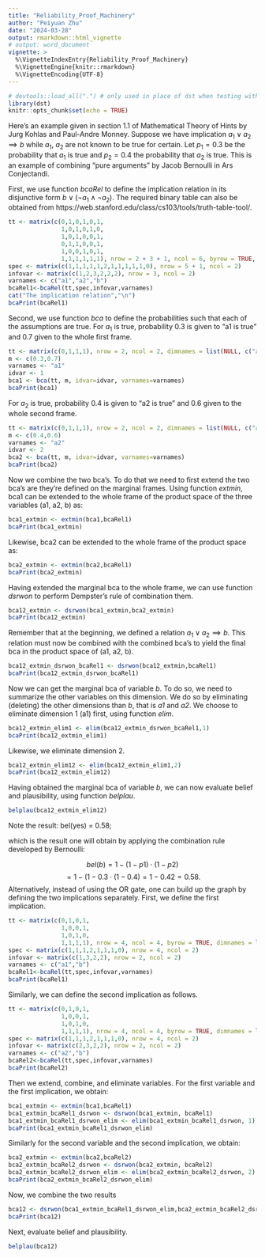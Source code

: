 ```yaml
---
title: "Reliability_Proof_Machinery"
author: "Peiyuan Zhu"
date: "2024-03-28"
output: rmarkdown::html_vignette
# output: word_document
vignette: >
  %\VignetteIndexEntry{Reliability_Proof_Machinery}
  %\VignetteEngine{knitr::rmarkdown}
  %\VignetteEncoding{UTF-8}
---
```


```r
# devtools::load_all(".") # only used in place of dst when testing with R-devel
library(dst) 
knitr::opts_chunk$set(echo = TRUE)
```

Here's an example given in section 1.1 of Mathematical Theory of Hints by Jurg Kohlas and Paul-Andre Monney. Suppose we have implication $a_1 \vee a_2 \implies b$ while $a_1$, $a_2$ are not known to be true for certain. Let $p_1 = 0.3$ be the probability that $a_1$ is true and $p_2 = 0.4$ the probability that $a_2$ is true. This is an example of combining "pure arguments" by Jacob Bernoulli in Ars Conjectandi.

First, we use function *bcaRel* to define the implication relation in its disjunctive form $b \vee (\neg a_1 \land \neg a_2)$. The required binary table can also be obtained from https://web.stanford.edu/class/cs103/tools/truth-table-tool/.

```r
tt <- matrix(c(0,1,0,1,0,1,
               1,0,1,0,1,0,
               1,0,1,0,0,1,
               0,1,1,0,0,1,
               1,0,0,1,0,1,
               1,1,1,1,1,1), nrow = 2 + 3 + 1, ncol = 6, byrow = TRUE, dimnames = list(NULL,c("a1 no", "a1 yes", "a2 no", "a2 yes", "b no", "b yes")))
spec <- matrix(c(1,1,1,1,1,2,1,1,1,1,1,0), nrow = 5 + 1, ncol = 2)
infovar <- matrix(c(1,2,3,2,2,2), nrow = 3, ncol = 2)
varnames <- c("a1","a2","b")
bcaRel1<-bcaRel(tt,spec,infovar,varnames)
cat("The implication relation","\n")
bcaPrint(bcaRel1)
```
Second, we use function *bca* to define the probabilities such that each of the assumptions are true. For $a_1$ is true, probability 0.3 is given to "a1 is true" and 0.7 given to the whole first frame.

```r
tt <- matrix(c(0,1,1,1), nrow = 2, ncol = 2, dimnames = list(NULL, c("a1 no", "a1 yes")))
m <- c(0.3,0.7)
varnames <- "a1"
idvar <- 1
bca1 <- bca(tt, m, idvar=idvar, varnames=varnames)
bcaPrint(bca1)
```
For $a_2$ is true, probability 0.4 is given to "a2 is true" and 0.6 given to the whole second frame.
```r
tt <- matrix(c(0,1,1,1), nrow = 2, ncol = 2, dimnames = list(NULL, c("a2 no", "a2 yes")))
m <- c(0.4,0.6)
varnames <- "a2"
idvar <- 2
bca2 <- bca(tt, m, idvar=idvar, varnames=varnames)
bcaPrint(bca2)
```
Now we combine the two bca's. To do that we need to first extend the two bca's are they're defined on the marginal frames. Using function *extmin*,  bca1 can be extended to the whole frame of the product space of the three variables (a1, a2, b) as:

```r
bca1_extmin <- extmin(bca1,bcaRel1)
bcaPrint(bca1_extmin)
```
Likewise, bca2 can be extended to the whole frame of the product space as:
```r
bca2_extmin <- extmin(bca2,bcaRel1)
bcaPrint(bca2_extmin)
```
Having extended the marginal bca to the whole frame, we can use function *dsrwon* to perform Dempster's rule of combination them. 

```r
bca12_extmin <- dsrwon(bca1_extmin,bca2_extmin)
bcaPrint(bca12_extmin)
```

Remember that at the beginning, we defined a relation $a_1 \vee a_2 \implies b$. This relation must now be combined with the combined bca's to yield the final bca in the product space of (a1, a2, b).

```r
bca12_extmin_dsrwon_bcaRel1 <- dsrwon(bca12_extmin,bcaRel1)
bcaPrint(bca12_extmin_dsrwon_bcaRel1)
```

Now we can get the marginal bca of variable *b*. To do so, we need to summarize the other variables on this dimension. We do so by eliminating (deleting) the other dimensions than *b*, that is *a1* and *a2*. We choose to eliminate dimension 1 (a1) first, using function *elim*. 
```r
bca12_extmin_elim1 <- elim(bca12_extmin_dsrwon_bcaRel1,1)
bcaPrint(bca12_extmin_elim1)
```
Likewise, we eliminate dimension 2. 
```r
bca12_extmin_elim12 <- elim(bca12_extmin_elim1,2)
bcaPrint(bca12_extmin_elim12)
```
Having obtained the marginal bca of variable *b*, we can now evaluate belief and plausibility, using function *belplau*. 

```r
belplau(bca12_extmin_elim12)
```
Note the result: bel(yes) = 0.58;

which is the result one will obtain by applying the combination rule developed by Bernoulli:

$$bel(b) = 1 - (1-p1) \cdot (1-p2)$$
$$= 1 - (1-0.3 \cdot (1-0.4) = 1 - 0.42 = 0.58.$$
Alternatively, instead of using the OR gate, one can build up the graph by defining the two implications separately. First, we define the first implication.
```r
tt <- matrix(c(0,1,0,1,
               1,0,0,1,
               1,0,1,0,
               1,1,1,1), nrow = 4, ncol = 4, byrow = TRUE, dimnames = list(NULL,c("a1 no", "a1 yes", "b no", "b yes")))
spec <- matrix(c(1,1,1,2,1,1,1,0), nrow = 4, ncol = 2)
infovar <- matrix(c(1,3,2,2), nrow = 2, ncol = 2)
varnames <- c("a1","b")
bcaRel1<-bcaRel(tt,spec,infovar,varnames)
bcaPrint(bcaRel1)
```

Similarly, we can define the second implication as follows.
```r
tt <- matrix(c(0,1,0,1,
               1,0,0,1,
               1,0,1,0,
               1,1,1,1), nrow = 4, ncol = 4, byrow = TRUE, dimnames = list(NULL,c("a2 no", "a2 yes", "b no", "b yes")))
spec <- matrix(c(1,1,1,2,1,1,1,0), nrow = 4, ncol = 2)
infovar <- matrix(c(2,3,2,2), nrow = 2, ncol = 2)
varnames <- c("a2","b")
bcaRel2<-bcaRel(tt,spec,infovar,varnames)
bcaPrint(bcaRel2)
```

Then we extend, combine, and eliminate variables. 
For the first variable and the first implication, we obtain:
```r
bca1_extmin <- extmin(bca1,bcaRel1)
bca1_extmin_bcaRel1_dsrwon <- dsrwon(bca1_extmin, bcaRel1)
bca1_extmin_bcaRel1_dsrwon_elim <- elim(bca1_extmin_bcaRel1_dsrwon, 1)
bcaPrint(bca1_extmin_bcaRel1_dsrwon_elim)
```
Similarly for the second variable and the second implication, we obtain:
```r
bca2_extmin <- extmin(bca2,bcaRel2)
bca2_extmin_bcaRel2_dsrwon <- dsrwon(bca2_extmin, bcaRel2)
bca2_extmin_bcaRel2_dsrwon_elim <- elim(bca2_extmin_bcaRel2_dsrwon, 2)
bcaPrint(bca2_extmin_bcaRel2_dsrwon_elim)
```

Now, we combine the two results 
```r
bca12 <- dsrwon(bca1_extmin_bcaRel1_dsrwon_elim,bca2_extmin_bcaRel2_dsrwon_elim)
bcaPrint(bca12)
```

Next, evaluate belief and plausibility.
```r
belplau(bca12)
```


